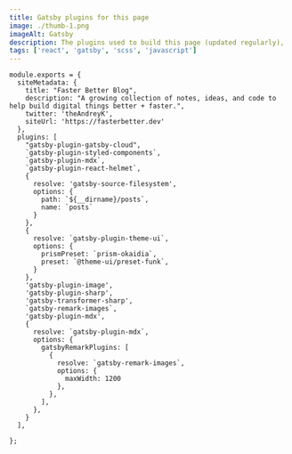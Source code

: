 ```yaml
---
title: Gatsby plugins for this page
image: ./thumb-1.png
imageAlt: Gatsby
description: The plugins used to build this page (updated regularly),
tags: ['react', 'gatsby', 'scss', 'javascript']
---
```


```
module.exports = {
  siteMetadata: {
    title: "Faster Better Blog",
    description: "A growing collection of notes, ideas, and code to help build digital things better + faster.",
    twitter: 'theAndreyK',
    siteUrl: 'https://fasterbetter.dev'
  },
  plugins: [
    "gatsby-plugin-gatsby-cloud",
    `gatsby-plugin-styled-components`,
    `gatsby-plugin-mdx`,
    `gatsby-plugin-react-helmet`,
    {
      resolve: 'gatsby-source-filesystem',
      options: {
        path: `${__dirname}/posts`,
        name: `posts`
      }
    },
    {
      resolve: `gatsby-plugin-theme-ui`,
      options: {
        prismPreset: `prism-okaidia`,
        preset: `@theme-ui/preset-funk`,
      }
    },
    'gatsby-plugin-image',
    'gatsby-plugin-sharp',
    'gatsby-transformer-sharp',
    `gatsby-remark-images`,
    'gatsby-plugin-mdx',
    {
      resolve: `gatsby-plugin-mdx`,
      options: {
        gatsbyRemarkPlugins: [
          {
            resolve: `gatsby-remark-images`,
            options: {
              maxWidth: 1200
            },
          },
        ],
      },
    }
  ],

};

```

